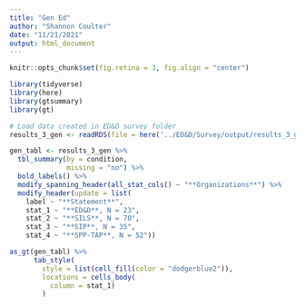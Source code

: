 ```yaml
---
title: "Gen Ed"
author: "Shannon Coulter"
date: "11/21/2021"
output: html_document
---
```

```r
knitr::opts_chunk$set(fig.retina = 3, fig.align = "center")
```

```r
library(tidyverse)
library(here)
library(gtsummary)
library(gt)
```

```r
# Load data created in ED&D survey folder
results_3_gen <- readRDS(file = here('../ED&D/Survey/output/results_3_gen.rds'))
```

```r
gen_tabl <- results_3_gen %>% 
  tbl_summary(by = condition,
              missing = "no") %>%
  bold_labels() %>%
  modify_spanning_header(all_stat_cols() ~ "**Organizations**") %>%
  modify_header(update = list(
    label ~ "**Statement**",
    stat_1 ~ "**ED&D**, N = 23",
    stat_2 ~ "**SILS**, N = 70",
    stat_3 ~ "**SIP**, N = 35",
    stat_4 ~ "**SPP-TAP**, N = 52"))

as_gt(gen_tabl) %>%
      tab_style(
        style = list(cell_fill(color = "dodgerblue2")),
        locations = cells_body(
          column = stat_1)
        )
```